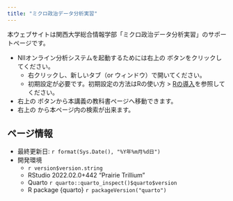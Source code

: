 ```yaml
---
title: "ミクロ政治データ分析実習"
---
```


本ウェブサイトは関西大学総合情報学部「ミクロ政治データ分析実習」のサポートページです。

* NIIオンライン分析システムを起動するためには右上の <a href="https://jupyter.cs.rcos.nii.ac.jp/" target="_blank"><i class="bi bi-terminal"></i></a> ボタンをクリックしてください。
   * 右クリックし、新しいタブ（or ウィンドウ）で開いてください。
   * 初期設定が必要です。初期設定の方法はRの使い方 > [Rの導入](intro/install.html)を参照してください。
* 右上の <a href="https://www.jaysong.net/RBook/" target="_blank"><i class="bi bi-book"></i></a> ボタンから本講義の教科書ページへ移動できます。   
* 右上の <i class="bi bi-search"></i> から本ページ内の検索が出来ます。

:::{.callout-note}
## ページ情報

* 最終更新日: `r format(Sys.Date(), "%Y年%m月%d日")`
* 開発環境
   * `r version$version.string`
   * RStudio 2022.02.0+442 "Prairie Trillium"
   * Quarto `r quarto::quarto_inspect()$quarto$version`
   * R package {quarto} `r packageVersion("quarto")`
:::
